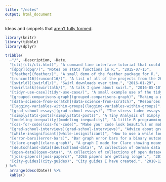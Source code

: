 ```yaml
---
title: "/notes"
output: html_document
---
```


Ideas and snippets that [aren't fully formed](http://seankross.com/2017/11/06/Enabling-Frequent-Brain-Dumps.html). 

```r
library(knitr)
library(tibble)
library(dplyr)

tribble(
  ~"/", ~Description, ~Date,
  "[cli](cli/cli.html)", "A command line interface tutorial that could be better.", "2014-06-26",
  "[dpqr](dpqr/)", "Notes on stats functions in R.", "2015-07-15",
  "[feather](feather/)", "A small demo of the feather package for R.", "2016-03-29",
  "[runconf16](runconf16/)", "A list of all of the projects from the 2016 ROpenSci Unconference.", "2016-04-01",
  "[swirldl](swirldl/)", "Swirl downloads over time.", "2016-01-29",
  "[swirltalk](swirltalk/)", "A talk I gave about swirl.", "2016-05-10",
  "[tidyr-use-case](tidyr-use-case/)", "A small example use of the tidyr R package.", "2016-07-20",
  "[grouped-comparisons-graph](grouped-comparisons-graph)", "Making a grouped bar graph with ggplot2.", "2017-10-02",
  "[data-science-from-scratch](data-science-from-scratch)", "Resources for Transitioning into a Data Science Career.", "2017-10-12",
  "[lagging-variables-within-groups](lagging-variables-within-groups)", "How to use dplyr to make lagging variables.", "2017-10-13",
  "[grad-school-essays](grad-school-essays)", "The stress-laden essays that I sent in with my graduate school applications.", "2017-11-13",
  "[simplystats-posts](simplystats-posts)", "A Tiny Analysis of Simply Statistics Posts.", "2017-12-19",
  "[modeling-inequality](modeling-inequality)", "A little R programming lesson for teaching.", "2018-01-22",
  "[css-for-code](css-for-code)", "Make your code look beautiful on mobile.", "2018-01-25",
  "[grad-school-interviews](grad-school-interviews)", "Advice about graduate school interviews.", "2018-01-30",
  "[while-insignificant](while-insignificant)", "How to use a while loop to simulate a dataset under constraints.", "2018-02-02",
  "[error-bars](error-bars)", "Bar graph error bars for a binary outcome with ggplot2.", "2018-03-23",
  "[clare-graph](clare-graph)", "A graph I made for Clare showing means and confidence intervals.", "2018-03-30",
  "[deutschland-data](deutschland-data)", "A collection of German data visualizations.", "2018-04-10",
  "[open-data](open-data)", "A collection of collections of open datasets.", "2018-04-26",
  "[joss-papers](joss-papers)", "JOSS papers are getting longer.", "2018-10-02",
  "[city-guides](city-guides)", "City guides I have created.", "2018-12-18"
) %>%
  arrange(desc(Date)) %>%
  kable()
```
